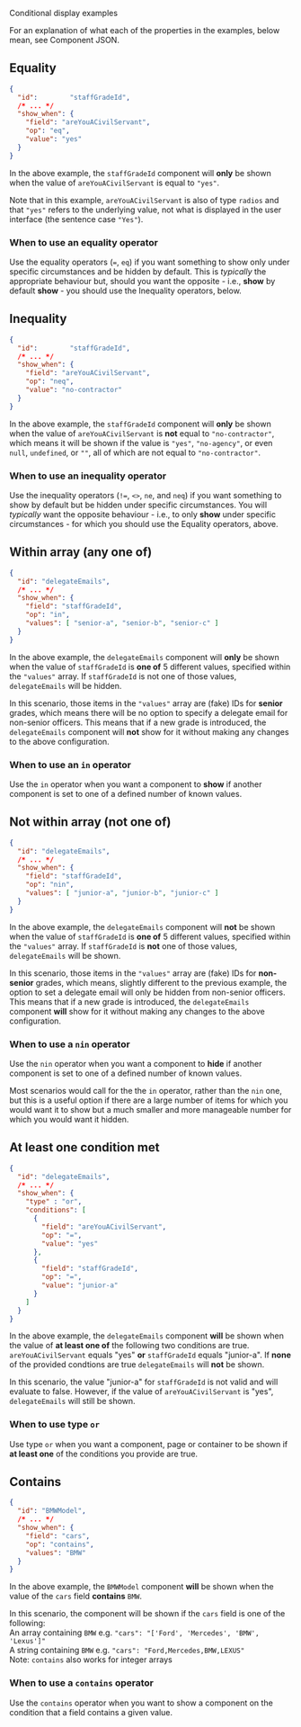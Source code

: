 <!-- Global imports -->

<Meta title="Examples/Conditional display" id="F-Examples-Conditional-Display" />

<Heading size="xl" id="json-format" caption="JSON Examples">Conditional display examples</Heading>

For an explanation of what each of the properties in the examples, below mean, 
see <Link href="/?path=/docs/f-json-component">Component JSON</Link>.

## Equality

```json
{
  "id":        "staffGradeId",
  /* ... */
  "show_when": {
    "field": "areYouACivilServant",
    "op": "eq",
    "value": "yes"
  }
}
```

In the above example, the `staffGradeId` component will **only** be shown when the value
of `areYouACivilServant` is equal to `"yes"`.

Note that in this example, `areYouACivilServant` is also of type `radios` and that `"yes"`
refers to the underlying value, not what is displayed in the user interface (the sentence case `"Yes"`).

### When to use an equality operator
Use the equality operators (`=`, `eq`) if you want something to show only under specific
circumstances and be hidden by default. This is *typically* the appropriate behaviour but,
should you want the opposite - i.e., **show** by default **show** - you should use
the Inequality operators, below.

## Inequality

```json
{
  "id":        "staffGradeId",
  /* ... */
  "show_when": {
    "field": "areYouACivilServant",
    "op": "neq",
    "value": "no-contractor"
  }
}
```

In the above example, the `staffGradeId` component will **only** be shown when the value
of `areYouACivilServant` is **not** equal to `"no-contractor"`, which means it will be
shown if the value is `"yes"`, `"no-agency"`, or even `null`, `undefined`, or `""`, all of
which are not equal to `"no-contractor"`.

### When to use an inequality operator
Use the inequality operators (`!=`, `<>`, `ne`, and `neq`) if you want something to show by
default but be hidden under specific circumstances. You will *typically* want the opposite
behaviour - i.e., to only **show** under specific circumstances - for which you should use
the Equality operators, above.


## Within array (any one of)

```json
{
  "id": "delegateEmails",
  /* ... */
  "show_when": {
    "field": "staffGradeId",
    "op": "in",
    "values": [ "senior-a", "senior-b", "senior-c" ]
  }
}
```

In the above example, the `delegateEmails` component will **only** be shown when the value
of `staffGradeId` is **one of** 5 different values, specified within the `"values"` array.
If `staffGradeId` is not one of those values, `delegateEmails` will be hidden.

In this scenario, those items in the `"values"` array are (fake) IDs for **senior** grades,
which means there will be no option to specify a delegate email for non-senior officers. This
means that if a new grade is introduced, the `delegateEmails` component will **not** show for
it without making any changes to the above configuration.

### When to use an `in` operator
Use the `in` operator when you want a component to **show** if another component is set to one
of a defined number of known values.


## Not within array (not one of)

```json
{
  "id": "delegateEmails",
  /* ... */
  "show_when": {
    "field": "staffGradeId",
    "op": "nin",
    "values": [ "junior-a", "junior-b", "junior-c" ]
  }
}
```

In the above example, the `delegateEmails` component will **not** be shown when the value
of `staffGradeId` is **one of** 5 different values, specified within the `"values"` array.
If `staffGradeId` is **not** one of those values, `delegateEmails` will be shown.

In this scenario, those items in the `"values"` array are (fake) IDs for **non-senior** grades,
which means, slightly different to the previous example, the option to set a delegate email will
only be hidden from non-senior officers. This means that if a new grade is introduced, the
`delegateEmails` component **will** show for it without making any changes to the above
configuration.

### When to use a `nin` operator
Use the `nin` operator when you want a component to **hide** if another component is set to one
of a defined number of known values.

Most scenarios would call for the the `in` operator, rather than the `nin` one, but this is a
useful option if there are a large number of items for which you would want it to show but a
much smaller and more manageable number for which you would want it hidden.

## At least one condition met

```json
{
  "id": "delegateEmails",
  /* ... */
  "show_when": {
    "type" : "or",
    "conditions": [
      {
        "field": "areYouACivilServant",
        "op": "=",
        "value": "yes"    
      },
      {
        "field": "staffGradeId",
        "op": "=",
        "value": "junior-a"
      }
    ]
  }
}
```
In the above example, the `delegateEmails` component **will** be shown when the value of **at least one of** 
the following two conditions are true. `areYouACivilServant` equals "yes" **or** `staffGradeId` equals 
"junior-a". If **none** of the provided condtions are true `delegateEmails` will **not** be shown.

In this scenario, the value "junior-a" for `staffGradeId` is not valid and will evaluate to false. However, 
if the value of `areYouACivilServant` is "yes", `delegateEmails` will still be shown.

### When to use type `or`

Use type `or` when you want a component, page or container to be shown if **at least one** of the conditions you provide are true.

## Contains

```json
{
  "id": "BMWModel",
  /* ... */
  "show_when": {
    "field": "cars",
    "op": "contains",
    "values": "BMW"
  }
}
```

In the above example, the `BMWModel` component **will** be shown when the value
of the `cars` field **contains** `BMW`.

In this scenario, the component will be shown if the `cars` field is one of the following: <br/>
An array containing `BMW` e.g. `"cars": "['Ford', 'Mercedes', 'BMW', 'Lexus']"` <br/>
A string containing `BMW` e.g. `"cars": "Ford,Mercedes,BMW,LEXUS"` <br/>
Note: `contains` also works for integer arrays

### When to use a `contains` operator
Use the `contains` operator when you want to show a component on the condition that a field contains a given value. 